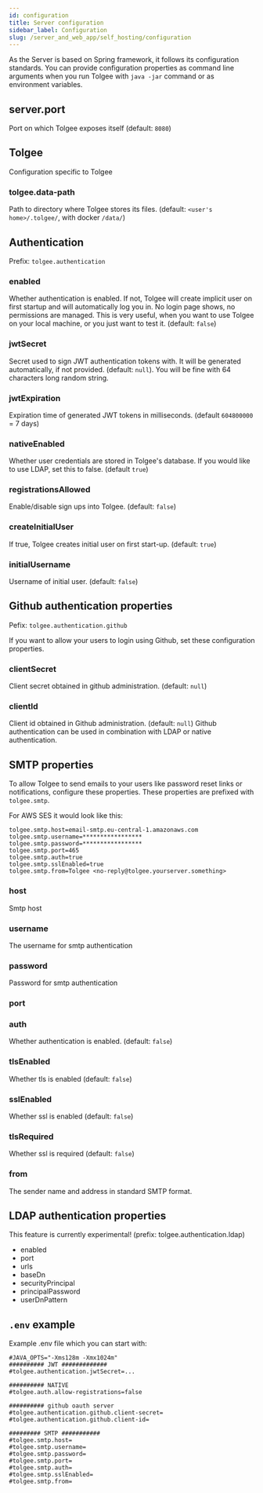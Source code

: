 ```yaml
---
id: configuration
title: Server configuration
sidebar_label: Configuration
slug: /server_and_web_app/self_hosting/configuration
---
```


As the Server is based on Spring framework, it follows its configuration standards. You can provide configuration properties
as command line arguments when you run Tolgee with `java -jar` command or as environment variables.

## server.port
Port on which Tolgee exposes itself (default: `8080`)

## Tolgee
Configuration specific to Tolgee
### tolgee.data-path
Path to directory where Tolgee stores its files. (default: `<user's home>/.tolgee/`, with docker `/data/`)

## Authentication
Prefix: `tolgee.authentication`

### enabled
Whether authentication is enabled. If not, Tolgee will create implicit user on first startup and will automatically log
you in. No login page shows, no permissions are managed. This is very useful, when you want to use Tolgee on your local
machine, or you just want to test it. (default: `false`)

### jwtSecret
Secret used to sign JWT authentication tokens with. It will be generated automatically, if not provided. (default: `null`).
You will be fine with 64 characters long random string.

### jwtExpiration
Expiration time of generated JWT tokens in milliseconds. (default `604800000` = 7 days)

### nativeEnabled
Whether user credentials are stored in Tolgee's database. If you would like to use LDAP, set this to false. (default `true`)

### registrationsAllowed
Enable/disable sign ups into Tolgee. (default: `false`)

### createInitialUser
If true, Tolgee creates initial user on first start-up. (default: `true`)

### initialUsername
Username of initial user. (default: `false`)

## Github authentication properties
Pefix: `tolgee.authentication.github`

If you want to allow your users to login using Github, set these configuration properties.
### clientSecret
Client secret obtained in github administration. (default: `null`)

### clientId
Client id obtained in Github administration. (default: `null`) Github authentication can be used in combination
with LDAP or native authentication.


## SMTP properties
To allow Tolgee to send emails to your users like password reset links or notifications, configure these properties.
These properties are prefixed with `tolgee.smtp`.

For AWS SES it would look like this:
```
tolgee.smtp.host=email-smtp.eu-central-1.amazonaws.com
tolgee.smtp.username=*****************
tolgee.smtp.password=*****************
tolgee.smtp.port=465
tolgee.smtp.auth=true
tolgee.smtp.sslEnabled=true
tolgee.smtp.from=Tolgee <no-reply@tolgee.yourserver.something>
```

### host
Smtp host
### username
The username for smtp authentication
### password
Password for smtp authentication
### port

### auth
Whether authentication is enabled. (default: `false`)
### tlsEnabled
Whether tls is enabled (default: `false`)
### sslEnabled
Whether ssl is enabled (default: `false`)
### tlsRequired
Whether ssl is required (default: `false`)
### from
The sender name and address in standard SMTP format.

## LDAP authentication properties
This feature is currently experimental! (prefix: tolgee.authentication.ldap)
 - enabled
 - port
 - urls
 - baseDn
 - securityPrincipal
 - principalPassword
 - userDnPattern

## `.env` example
Example .env file which you can start with:

```
#JAVA_OPTS="-Xms128m -Xmx1024m"
########## JWT #############
#tolgee.authentication.jwtSecret=...

########## NATIVE
#tolgee.auth.allow-registrations=false

########## github oauth server
#tolgee.authentication.github.client-secret=
#tolgee.authentication.github.client-id=

######### SMTP ###########
#tolgee.smtp.host=
#tolgee.smtp.username=
#tolgee.smtp.password=
#tolgee.smtp.port=
#tolgee.smtp.auth=
#tolgee.smtp.sslEnabled=
#tolgee.smtp.from=
```